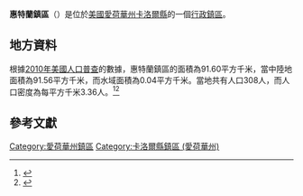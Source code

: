 {{noteTA
|G1=USState
|G2=地名
|G3=Unit
}}
{{Infobox settlement
|official_name            = 惠特蘭鎮區
|native_name = Wheatland Township
|settlement_type          = [[行政鎮區|行政鎮區]]
|image_skyline            = 
|imagesize                = 
|image_map                = Map highlighting Wheatland Township, Carroll County, Iowa.svg
|mapsize                  = 250px
|pushpin_map  =USA Iowa
|pushpin_label = 惠特蘭鎮區
|pushpin_label_position   = top
|pushpin_map_caption      = 惠特蘭鎮區在愛荷華州的位置
|subdivision_type         = [[世界政區索引|國家]]
|subdivision_type1        = [[美国州份|州份]]
|subdivision_type2        = [[愛荷華州行政区划|縣]]
|subdivision_name         = [[美国|美国]]
|subdivision_name1        = [[愛荷華州|愛荷華州]]
|subdivision_name2        = [[卡洛爾縣_(愛荷華州)|卡洛爾縣]]
|elevation_ft             = 1348
|elevation_m              = 411
|timezone                 = [[北美中部時區|北美中部時區]]
|area_total_km2           = 91.60
|area_land_km2            = 91.56
|area_water_km2           = 0.04
|area_total_sq_mi         = 
|area_land_sq_mi          = 
|area_water_sq_mi         = 
|population_as_of         = [[2010年美國人口普查|2010]]
|population_footnotes     = 
|population_total         = 308
|population_density_km2   = auto
|population_density_sq_mi = auto
|utc_offset               = -6
|coordinates              = {{coord|42|09|58|N|95|01|36|W|type:city_region:US-AL_source:GNS-enwiki|display=inline,title}}
| coor_pinpoint           = 
| coordinates_footnotes   = 
|timezone_DST             = CDT
|utc_offset_DST           = -5
|postal_code_type         = [[美國郵區編號|郵區編號]]
|postal_code              = 
|area_code                = {{link-en|电话区号712|Area code 712|712}}
|blank_name = [[地名信息系统|GNIS ID]]
|blank_info = 468990
}}
'''惠特蘭鎮區'''（{{lang-en|Wheatland Township}}）是位於[[美國|美國]][[愛荷華州|愛荷華州]][[卡洛爾縣_(愛荷華州)|卡洛爾縣]]的一個[[行政鎮區|行政鎮區]]。

== 地方資料 ==
根據[[2010年美國人口普查|2010年美國人口普查]]的數據，惠特蘭鎮區的面積為91.60平方千米，當中陸地面積為91.56平方千米，而水域面積為0.04平方千米。當地共有人口308人，而人口密度為每平方千米3.36人。<ref name="GR8">{{cite web|url=http://factfinder2.census.gov|publisher=[[美国人口调查局|美国人口调查局]]|accessdate=2011-05-14|title=American FactFinder|archive-date=2013-09-11|archive-url=https://web.archive.org/web/20130911234518/http://factfinder2.census.gov/|dead-url=no}}</ref><ref>{{cite web|url=https://www.citypopulation.de/en/usa/iowa/admin/|title=USA: Iowa (Counties and Townships) - City Population}}</ref>

== 參考文獻 ==
{{reflist}}

{{卡洛爾縣 (愛荷華州)}}

{{DEFAULTSORT:Wheatland Township}}
[[Category:愛荷華州鎮區|Category:愛荷華州鎮區]]
[[Category:卡洛爾縣鎮區_(愛荷華州)|Category:卡洛爾縣鎮區 (愛荷華州)]]

{{Iowa-geo-stub}}
<nowiki></nowiki>